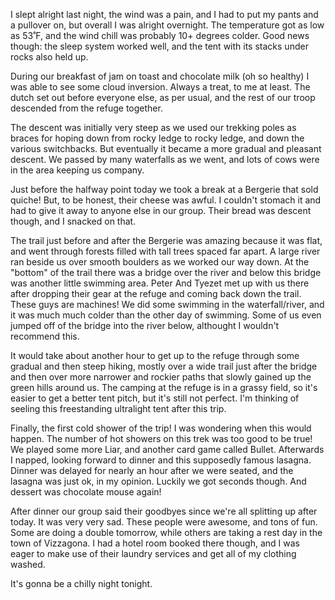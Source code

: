 I slept alright last night, the wind was a pain, and I had to put my pants and a
pullover on, but overall I was alright overnight. The temperature got as low as
53˚F, and the wind chill was probably 10+ degrees colder. Good news though: the
sleep system worked well, and the tent with its stacks under rocks also held up.

<Stats
  gain="1537"
  garmin="11451239100"
  loss="3022"
  miles="6.87"
  steps="20964"
/>

During our breakfast of jam on toast and chocolate milk (oh so healthy) I was
able to see some cloud inversion. Always a treat, to me at least. The dutch
set out before everyone else, as per usual, and the rest of our troop descended
from the refuge together.

The descent was initially very steep as we used our trekking poles as braces for
hoping down from rocky ledge to rocky ledge, and down the various switchbacks.
But eventually it became a more gradual and pleasant descent. We passed by
many waterfalls as we went, and lots of cows were in the area keeping us
company.

Just before the halfway point today we took a break at a Bergerie that sold
quiche! But, to be honest, their cheese was awful. I couldn't stomach it and
had to give it away to anyone else in our group. Their bread was descent though,
and I snacked on that.

The trail just before and after the Bergerie was amazing because it was
flat, and went through forests filled with tall trees spaced far apart. A large
river ran beside us over smooth boulders as we worked our way down. At the
"bottom" of the trail there was a bridge over the river and below this bridge
was another little swimming area. Peter And Tyezet met up with us there after
dropping their gear at the refuge and coming back down the trail. These guys
are machines! We did some swimming in the waterfall/river, and it was much much
colder than the other day of swimming. Some of us even jumped off of the bridge
into the river below, althought I wouldn't recommend this.

It would take about another hour to get up to the refuge through some gradual
and then steep hiking, mostly over a wide trail just after the bridge and then
over more narrower and rockier paths that slowly gained up the green hills
around us. The camping at the refuge is in a grassy field, so it's easier to
get a better tent pitch, but it's still not perfect. I'm thinking of seeling
this freestanding ultralight tent after this trip.

Finally, the first cold shower of the trip! I was wondering when this would
happen. The number of hot showers on this trek was too good to be true! We
played some more Liar, and another card game called Bullet. Afterwards I napped,
looking forward to dinner and this supposedly famous lasagna. Dinner was delayed
for nearly an hour after we were seated, and the lasagna was just ok, in my
opinion. Luckily we got seconds though. And dessert was chocolate mouse again!

After dinner our group said their goodbyes since we're all splitting up after
today. It was very very sad. These people were awesome, and tons of fun. Some
are doing a double tomorrow, while others are taking a rest day in the town of
Vizzagona. I had a hotel room booked there though, and I was eager to make use
of their laundry services and get all of my clothing washed.

It's gonna be a chilly night tonight.
